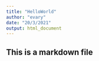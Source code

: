 ```yaml
---
title: "HelloWorld"
author: "evary"
date: "20/3/2021"
output: html_document
---
```


## This is a markdown file
